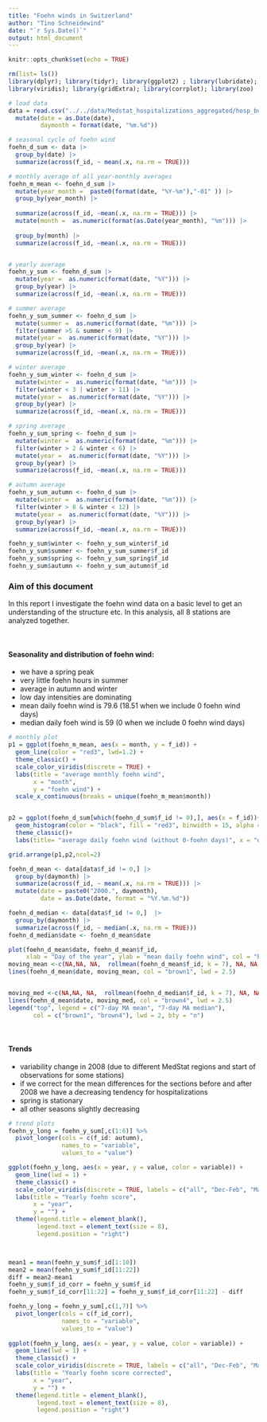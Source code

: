 ```yaml
---
title: "Foehn winds in Switzerland"
author: "Tino Schneidewind"
date: "`r Sys.Date()`"
output: html_document
---
```


```r
knitr::opts_chunk$set(echo = TRUE)
```

```r
rm(list= ls())
library(dplyr); library(tidyr); library(ggplot2) ; library(lubridate); library(plotly); 
library(viridis); library(gridExtra); library(corrplot); library(zoo)

# load data
data = read.csv("../../data/Medstat_hospitalizations_aggregated/hosp_buffer_8000.csv") |>
  mutate(date = as.Date(date),
         daymonth = format(date, "%m.%d"))

# seasonal cycle of foehn wind
foehn_d_sum <- data |>
  group_by(date) |>
  summarize(across(f_id, ~ mean(.x, na.rm = TRUE)))

# monthly average of all year-monthly averages
foehn_m_mean <- foehn_d_sum |>
  mutate(year_month =  paste0(format(date, "%Y-%m"),"-01" )) |>
  group_by(year_month) |>
  
  summarize(across(f_id, ~mean(.x, na.rm = TRUE))) |>
  mutate(month =  as.numeric(format(as.Date(year_month), "%m"))) |>
  
  group_by(month) |>
  summarize(across(f_id, ~mean(.x, na.rm = TRUE))) 


# yearly average
foehn_y_sum <- foehn_d_sum |>
  mutate(year =  as.numeric(format(date, "%Y"))) |>
  group_by(year) |>
  summarize(across(f_id, ~mean(.x, na.rm = TRUE)))

# summer average
foehn_y_sum_summer <- foehn_d_sum |>
  mutate(summer =  as.numeric(format(date, "%m"))) |>
  filter(summer >5 & summer < 9) |>
  mutate(year =  as.numeric(format(date, "%Y"))) |>
  group_by(year) |>
  summarize(across(f_id, ~mean(.x, na.rm = TRUE)))

# winter average
foehn_y_sum_winter <- foehn_d_sum |>
  mutate(winter =  as.numeric(format(date, "%m"))) |>
  filter(winter < 3 | winter > 11) |>
  mutate(year =  as.numeric(format(date, "%Y"))) |>
  group_by(year) |>
  summarize(across(f_id, ~mean(.x, na.rm = TRUE)))

# spring average
foehn_y_sum_spring <- foehn_d_sum |>
  mutate(winter =  as.numeric(format(date, "%m"))) |>
  filter(winter > 2 & winter < 6) |>
  mutate(year =  as.numeric(format(date, "%Y"))) |>
  group_by(year) |>
  summarize(across(f_id, ~mean(.x, na.rm = TRUE)))

# autumn average
foehn_y_sum_autumn <- foehn_d_sum |>
  mutate(winter =  as.numeric(format(date, "%m"))) |>
  filter(winter > 8 & winter < 12) |>
  mutate(year =  as.numeric(format(date, "%Y"))) |>
  group_by(year) |>
  summarize(across(f_id, ~mean(.x, na.rm = TRUE)))

foehn_y_sum$winter <- foehn_y_sum_winter$f_id
foehn_y_sum$summer <- foehn_y_sum_summer$f_id
foehn_y_sum$spring <- foehn_y_sum_spring$f_id
foehn_y_sum$autumn <- foehn_y_sum_autumn$f_id

```


### Aim of this document

In this report I investigate the foehn wind data on a basic level to get an understanding of the structure etc. In this analysis, all 8 stations are analyzed together.

<br>

#### Seasonality and distribution of foehn wind:
- we have a spring peak
- very little foehn hours in summer
- average in autumn and winter
- low day intensities are dominating
- mean daily foehn wind is 79.6 (18.51 when we include 0 foehn wind days)
- median daily foeh wind is 59  (0 when we include 0 foehn wind days)

```r
# monthly plot
p1 = ggplot(foehn_m_mean, aes(x = month, y = f_id)) +
  geom_line(color = "red3", lwd=1.2) +
  theme_classic() +
  scale_color_viridis(discrete = TRUE) +
  labs(title = "average monthly foehn wind",
       x = "month",
       y = "foehn wind") +
  scale_x_continuous(breaks = unique(foehn_m_mean$month))


p2 = ggplot(foehn_d_sum[which(foehn_d_sum$f_id != 0),], aes(x = f_id))+
  geom_histogram(color = "black", fill = "red3", binwidth = 15, alpha = 0.7 )+
  theme_classic()+
  labs(title= "average daily foehn wind (without 0-foehn days)", x = "daily foehn wind")

grid.arrange(p1,p2,ncol=2)
```


```r
foehn_d_mean <- data[data$f_id != 0,] |>
  group_by(daymonth) |>
  summarize(across(f_id, ~ mean(.x, na.rm = TRUE))) |>
  mutate(date = paste0("2000.", daymonth),
         date = as.Date(date, format = "%Y.%m.%d"))

foehn_d_median <- data[data$f_id != 0,]  |>
  group_by(daymonth) |>
  summarize(across(f_id, ~ median(.x, na.rm = TRUE)))
foehn_d_median$date <- foehn_d_mean$date

plot(foehn_d_mean$date, foehn_d_mean$f_id, 
     xlab = "Day of the year", ylab = "mean daily foehn wind", col = "black", pch =1)
moving_mean <-c(NA,NA, NA,  rollmean(foehn_d_mean$f_id, k = 7), NA, NA,NA)
lines(foehn_d_mean$date, moving_mean, col = "brown1", lwd = 2.5)


moving_med <-c(NA,NA, NA,  rollmean(foehn_d_median$f_id, k = 7), NA, NA,NA)
lines(foehn_d_mean$date, moving_med, col = "brown4", lwd = 2.5)
legend("top", legend = c("7-day MA mean", "7-day MA median"), 
       col = c("brown1", "brown4"), lwd = 2, bty = "n")
```

<br>

#### Trends
- variability change in 2008 (due to different MedStat regions and start of observations for some stations)
- if we correct for the mean differences for the sections before and after 2008 we have a decreasing tendency for hospitalizations
- spring is stationary
- all other seasons slightly decreasing

```r

# trend plots
foehn_y_long = foehn_y_sum[,c(1:6)] %>%
  pivot_longer(cols = c(f_id: autumn),
               names_to = "variable", 
               values_to = "value")

ggplot(foehn_y_long, aes(x = year, y = value, color = variable)) +
  geom_line(lwd = 1) +
  theme_classic() +
  scale_color_viridis(discrete = TRUE, labels = c("all", "Dec-Feb", "Mar-May", "Jun-Aug", "Sep-Nov")) +
  labs(title = "Yearly foehn score",
       x = "year",
       y = "") +
  theme(legend.title = element_blank(),
        legend.text = element_text(size = 8),
        legend.position = "right")



mean1 = mean(foehn_y_sum$f_id[1:10])
mean2 = mean(foehn_y_sum$f_id[11:22])
diff = mean2-mean1
foehn_y_sum$f_id_corr = foehn_y_sum$f_id
foehn_y_sum$f_id_corr[11:22] = foehn_y_sum$f_id_corr[11:22] - diff

foehn_y_long = foehn_y_sum[,c(1,7)] %>%
  pivot_longer(cols = c(f_id_corr),
               names_to = "variable", 
               values_to = "value")
  
ggplot(foehn_y_long, aes(x = year, y = value, color = variable)) +
  geom_line(lwd = 1) +
  theme_classic() +
  scale_color_viridis(discrete = TRUE, labels = c("all", "Dec-Feb", "Mar-May", "Jun-Aug", "Sep-Nov")) +
  labs(title = "Yearly foehn score corrected",
       x = "year",
       y = "") +
  theme(legend.title = element_blank(),
        legend.text = element_text(size = 8),
        legend.position = "right")




```

<br>







